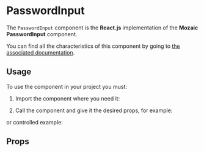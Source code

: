 
<Meta title="Components/PasswordInput" component={PasswordInput} argTypes={argTypes} />

# PasswordInput

The `PasswordInput` component is the **React.js** implementation of the **Mozaic PasswordInput** component.

You can find all the characteristics of this component by going to [the associated documentation](https://mozaic.adeo.cloud/Components/Form/PasswordInput/).

## Usage

To use the component in your project you must:

1. Import the component where you need it:

<Source language="javascript" code="import { PasswordInput } from '@mozaic-ds/react';" />

2. Call the component and give it the desired props, for example:

<Canvas withSource="open">
    <Story story={Controls} />
</Canvas>

or controlled example:

<Canvas withSource="open">
    <Story story={Example} />
</Canvas>

## Props

<ArgsTable of={PasswordInput} />
